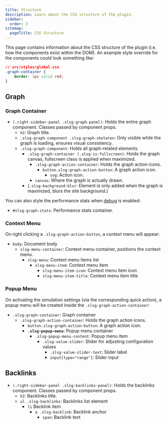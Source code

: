 ```yaml
---
title: Structure
description: Learn about the CSS structure of the plugin.
sidebar:
  order: 3
sitemap:
  pageTitle: CSS Structure
---
```


This page contains information about the CSS structure of the plugin (i.e. how the components exist within the DOM).
An example style override for the components could look something like:

```css
// src/styles/global.css
.graph-container {
    border: 1px solid red;
}
```

## Graph
### Graph Container
- `(.right-sidebar-panel .slsg-graph-panel)`: Holds the entire graph component. Classes passed by component props.
  - `h2`: Graph title.
  - `.slsg-graph-component .slsg-graph-skeleton`: Only visible while the graph is loading, ensures visual consistency.
  - `.slsg-graph-component`: Holds all graph-related elements.
    - `.slsg-graph-container (.slsg-is-fullscreen)`: Holds the graph canvas, fullscreen class is applied when maximized.
      - `.slsg-graph-action-container`: Holds the graph action icons.
        - `button.slsg-graph-action-button`: A graph action icon.
            - `svg`: Action icon.
      - `canvas`: Where the graph is actually drawn.
    - (`.slsg-background-blur`: Element is only added when the graph is maximized, blurs the site background.)

You can also style the performance stats when [debug](/starlight-site-graph/configuration/general#debug) is enabled:
- `#slsg-graph-stats`: Performance stats container.


### Context Menu
On right clicking a `.slsg-graph-action-button`, a context menu will appear:
- `body`: Document body
  - `slsg-menu-container`: Context menu container, positions the context menu.
    - `slsg-menu`: Context menu items list
      - `slsg-menu-item`: Context menu item
        - `slsg-menu-item-icon`: Context menu item icon
        - `slsg-menu-item-title`: Context menu item title

### Popup Menu
On activating the simulation settings (via the corresponding quick action), a popup menu will be created
inside the `.slsg-graph-action-container`:
- `.slsg-graph-container`: Graph container
  - `.slsg-graph-action-container`: Holds the graph action icons.
    - `button.slsg-graph-action-button`: A graph action icon.
    - **`.slsg-popup-menu`**: Popup menu container
      - `.slsg-popup-menu-content`: Popup menu item
        - `.slsg-value-slider`: Slider for adjusting configuration values
          - `.slsg-value-slider-text`: Slider label
          - `input[type="range"]`: Slider input

## Backlinks

- `(.right-sidebar-panel .slsg-backlinks-panel)`: Holds the backlinks component. Classes passed by component props.
  - `h2`: Backlinks title.
  - `ul .slsg-backlinks`: Backlinks list element
    - `li` Backlink item
      - `a .slsg-backlink`: Backlink anchor
        - `span`: Backlink text


